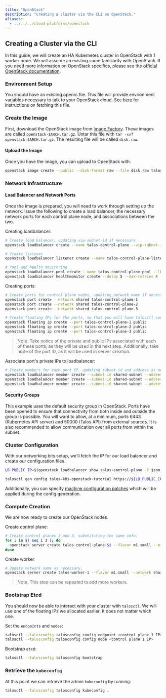 ```yaml
---
title: "OpenStack"
description: "Creating a cluster via the CLI on OpenStack."
aliases:
  - ../../../cloud-platforms/openstack
---
```


## Creating a Cluster via the CLI

In this guide, we will create an HA Kubernetes cluster in OpenStack with 1 worker node.
We will assume an existing some familiarity with OpenStack.
If you need more information on OpenStack specifics, please see the [official OpenStack documentation](https://docs.openstack.org).

### Environment Setup

You should have an existing openrc file.
This file will provide environment variables necessary to talk to your OpenStack cloud.
See [here](https://docs.openstack.org/newton/user-guide/common/cli-set-environment-variables-using-openstack-rc.html) for instructions on fetching this file.

### Create the Image

First, download the OpenStack image from [Image Factory](https://factory.talos.dev/).
These images are called `openstack-$ARCH.tar.gz`.
Untar this file with `tar -xvf openstack-$ARCH.tar.gz`.
The resulting file will be called `disk.raw`.

#### Upload the Image

Once you have the image, you can upload to OpenStack with:

```bash
openstack image create --public --disk-format raw --file disk.raw talos
```

### Network Infrastructure

#### Load Balancer and Network Ports

Once the image is prepared, you will need to work through setting up the network.
Issue the following to create a load balancer, the necessary network ports for each control plane node, and associations between the two.

Creating loadbalancer:

```bash
# Create load balancer, updating vip-subnet-id if necessary
openstack loadbalancer create --name talos-control-plane --vip-subnet-id public

# Create listener
openstack loadbalancer listener create --name talos-control-plane-listener --protocol TCP --protocol-port 6443 talos-control-plane

# Pool and health monitoring
openstack loadbalancer pool create --name talos-control-plane-pool --lb-algorithm ROUND_ROBIN --listener talos-control-plane-listener --protocol TCP
openstack loadbalancer healthmonitor create --delay 5 --max-retries 4 --timeout 10 --type TCP talos-control-plane-pool
```

Creating ports:

```bash
# Create ports for control plane nodes, updating network name if necessary
openstack port create --network shared talos-control-plane-1
openstack port create --network shared talos-control-plane-2
openstack port create --network shared talos-control-plane-3

# Create floating IPs for the ports, so that you will have talosctl connectivity to each control plane
openstack floating ip create --port talos-control-plane-1 public
openstack floating ip create --port talos-control-plane-2 public
openstack floating ip create --port talos-control-plane-3 public
```

> Note: Take notice of the private and public IPs associated with each of these ports, as they will be used in the next step.
> Additionally, take node of the port ID, as it will be used in server creation.

Associate port's private IPs to loadbalancer:

```bash
# Create members for each port IP, updating subnet-id and address as necessary.
openstack loadbalancer member create --subnet-id shared-subnet --address <PRIVATE IP OF talos-control-plane-1 PORT> --protocol-port 6443 talos-control-plane-pool
openstack loadbalancer member create --subnet-id shared-subnet --address <PRIVATE IP OF talos-control-plane-2 PORT> --protocol-port 6443 talos-control-plane-pool
openstack loadbalancer member create --subnet-id shared-subnet --address <PRIVATE IP OF talos-control-plane-3 PORT> --protocol-port 6443 talos-control-plane-pool
```

#### Security Groups

This example uses the default security group in OpenStack.
Ports have been opened to ensure that connectivity from both inside and outside the group is possible.
You will want to allow, at a minimum, ports 6443 (Kubernetes API server) and 50000 (Talos API) from external sources.
It is also recommended to allow communication over all ports from within the subnet.

### Cluster Configuration

With our networking bits setup, we'll fetch the IP for our load balancer and create our configuration files.

```bash
LB_PUBLIC_IP=$(openstack loadbalancer show talos-control-plane -f json | jq -r .vip_address)

talosctl gen config talos-k8s-openstack-tutorial https://${LB_PUBLIC_IP}:6443
```

Additionally, you can specify [machine configuration patches](../../configure-your-talos-cluster/system-configuration/patching#configuration-patching-with-talosctl-cli) which will be applied during the config generation.

### Compute Creation

We are now ready to create our OpenStack nodes.

Create control plane:

```bash
# Create control planes 2 and 3, substituting the same info.
for i in $( seq 1 3 ); do
  openstack server create talos-control-plane-$i --flavor m1.small --nic port-id=talos-control-plane-$i --image talos --user-data /path/to/controlplane.yaml
done
```

Create worker:

```bash
# Update network name as necessary.
openstack server create talos-worker-1 --flavor m1.small --network shared --image talos --user-data /path/to/worker.yaml
```

> Note: This step can be repeated to add more workers.

### Bootstrap Etcd

You should now be able to interact with your cluster with `talosctl`.
We will use one of the floating IPs we allocated earlier.
It does not matter which one.

Set the `endpoints` and `nodes`:

```bash
talosctl --talosconfig talosconfig config endpoint <control plane 1 IP>
talosctl --talosconfig talosconfig config node <control plane 1 IP>
```

Bootstrap `etcd`:

```bash
talosctl --talosconfig talosconfig bootstrap
```

### Retrieve the `kubeconfig`

At this point we can retrieve the admin `kubeconfig` by running:

```bash
talosctl --talosconfig talosconfig kubeconfig .
```
